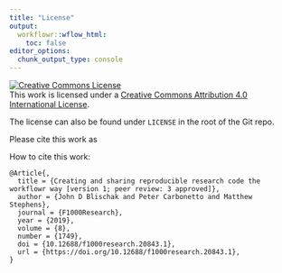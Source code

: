 ```yaml
---
title: "License"
output:
  workflowr::wflow_html:
    toc: false
editor_options:
  chunk_output_type: console
---
```


<a rel="license" href="http://creativecommons.org/licenses/by/4.0/"><img alt="Creative Commons License" style="border-width:0" src="https://i.creativecommons.org/l/by/4.0/88x31.png" /></a><br />This work is licensed under a <a rel="license" href="http://creativecommons.org/licenses/by/4.0/">Creative Commons Attribution 4.0 International License</a>.

The license can also be found under `LICENSE` in the root of the Git repo.

Please cite this work as

How to cite this work:

```
@Article{,
  title = {Creating and sharing reproducible research code the workflowr way [version 1; peer review: 3 approved]},
  author = {John D Blischak and Peter Carbonetto and Matthew Stephens},
  journal = {F1000Research},
  year = {2019},
  volume = {8},
  number = {1749},
  doi = {10.12688/f1000research.20843.1},
  url = {https://doi.org/10.12688/f1000research.20843.1},
}
```